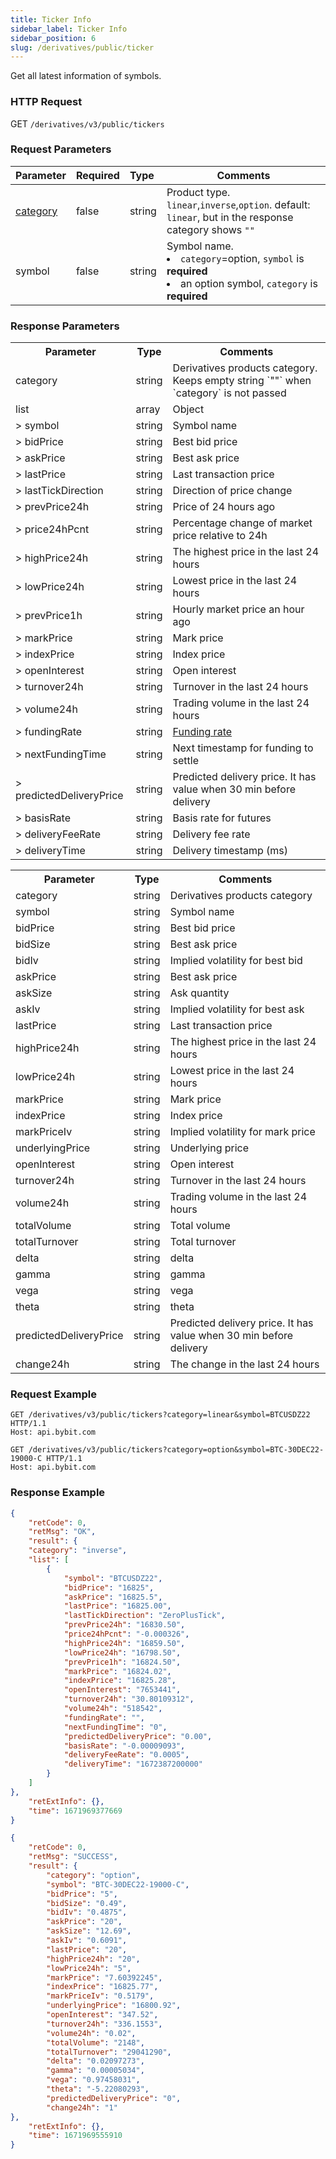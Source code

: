 ```yaml
---
title: Ticker Info
sidebar_label: Ticker Info
sidebar_position: 6
slug: /derivatives/public/ticker
---
```

Get all latest information of symbols.


### HTTP Request
GET `/derivatives/v3/public/tickers`

### Request Parameters
| Parameter | Required | Type | Comments|
|:----- |:-------|:-----|------ |
|[category](../../v3/derivatives/enum#category) |false |string |Product type. `linear`,`inverse`,`option`. default: `linear`, but in the response category shows `""`|
|symbol |false |string |Symbol name. <li>`category`=option, `symbol` is **required**</li><li>an option symbol, `category` is **required**</li>|

### Response Parameters
<Tabs>
<TabItem value="future" label="linear&inverse" default>
    <table border="0.5">
        <tr>
            <th>Parameter</th><th>Type</th><th>Comments</th>
        </tr>
        <tr>
            <td>category</td><td>string</td><td>Derivatives products category. Keeps empty string `""` when `category` is not passed</td>
        </tr>
        <tr>
            <td>list</td><td>array</td><td>Object</td>
        </tr>
        <tr>
            <td>> symbol</td><td>string</td><td>Symbol name</td>
        </tr>
        <tr>
            <td>> bidPrice</td><td>string</td><td>Best bid price</td>
        </tr>
        <tr>
            <td>> askPrice</td><td>string</td><td>Best ask price</td>
        </tr>
        <tr>
            <td>> lastPrice</td><td>string</td><td>Last transaction price</td>
        </tr>
        <tr>
            <td>> lastTickDirection</td><td>string</td><td>Direction of price change</td>
        </tr>
        <tr>
            <td>> prevPrice24h</td><td>string</td><td>Price of 24 hours ago</td>
        </tr>
        <tr>
            <td>> price24hPcnt</td><td>string</td><td>Percentage change of market price relative to 24h</td>
        </tr>
        <tr>
            <td>> highPrice24h</td><td>string</td><td>The highest price in the last 24 hours</td>
        </tr>
        <tr>
            <td>> lowPrice24h</td><td>string</td><td>Lowest price in the last 24 hours</td>
        </tr>
        <tr>
            <td>> prevPrice1h</td><td>string</td><td>Hourly market price an hour ago </td>
        </tr>
        <tr>
            <td>> markPrice</td><td>string</td><td>Mark price</td>
        </tr>
        <tr>
            <td>> indexPrice</td><td>string</td><td>Index price</td>
        </tr>
        <tr>
            <td>> openInterest</td><td>string</td><td>Open interest</td>
        </tr>
        <tr>
            <td>> turnover24h</td><td>string</td><td>Turnover in the last 24 hours</td>
        </tr>
        <tr>
            <td>> volume24h</td><td>string</td><td>Trading volume in the last 24 hours</td>
        </tr>
        <tr>
            <td>> fundingRate</td><td>string</td><td><a href="https://www.bybit.com/en-US/help-center/bybitHC_Article?language=en_US&id=000001123">Funding rate</a></td>
        </tr>
        <tr>
            <td>> nextFundingTime</td><td>string</td><td>Next timestamp for funding to settle</td>
        </tr>
        <tr>
            <td>> predictedDeliveryPrice</td><td>string</td><td>Predicted delivery price. It has value when 30 min before delivery</td>
        </tr>
        <tr>
            <td>> basisRate</td><td>string</td><td>Basis rate for futures</td>
        </tr>
        <tr>
            <td>> deliveryFeeRate</td><td>string</td><td>Delivery fee rate</td>
        </tr>
        <tr>
            <td>> deliveryTime</td><td>string</td><td>Delivery timestamp (ms)</td>
        </tr>
    </table>
</TabItem>

<TabItem value="option" label="option">
    <table border="0.5">
        <tr>
            <th>Parameter</th><th>Type</th><th>Comments</th>
        </tr>
        <tr>
            <td>category </td><td>string </td><td>Derivatives products category </td>
        </tr>
        <tr>
            <td>symbol </td><td>string </td><td>Symbol name </td>
        </tr>
        <tr>
            <td>bidPrice </td><td>string </td><td>Best bid price </td>
        </tr>
        <tr>
            <td>bidSize </td><td>string </td><td>Best ask price </td>
        </tr>
        <tr>
            <td>bidIv </td><td>string </td><td>Implied volatility for best bid </td>
        </tr>
        <tr>
            <td>askPrice </td><td>string </td><td>Best ask price </td>
        </tr>
        <tr>
            <td>askSize </td><td>string </td><td>Ask quantity </td>
        </tr>
        <tr>
            <td>askIv </td><td>string </td><td>Implied volatility for best ask </td>
        </tr>
        <tr>
            <td>lastPrice </td><td>string </td><td>Last transaction price </td>
        </tr>
        <tr>
            <td>highPrice24h </td><td>string </td><td>The highest price in the last 24 hours </td>
        </tr>
        <tr>
            <td>lowPrice24h </td><td>string </td><td>Lowest price in the last 24 hours </td>
        </tr>
        <tr>
            <td>markPrice </td><td>string </td><td>Mark price </td>
        </tr>
        <tr>
            <td>indexPrice </td><td>string </td><td>Index price </td>
        </tr>
        <tr>
            <td>markPriceIv </td><td>string </td><td>Implied volatility for mark price </td>
        </tr>
        <tr>
            <td>underlyingPrice </td><td>string </td><td>Underlying price </td>
        </tr>
        <tr>
            <td>openInterest </td><td>string </td><td>Open interest </td>
        </tr>
        <tr>
            <td>turnover24h </td><td>string </td><td>Turnover in the last 24 hours </td>
        </tr>
        <tr>
            <td>volume24h </td><td>string </td><td>Trading volume in the last 24 hours </td>
        </tr>
        <tr>
            <td>totalVolume </td><td>string </td><td>Total volume </td>
        </tr>
        <tr>
            <td>totalTurnover </td><td>string </td><td>Total turnover </td>
        </tr>
        <tr>
            <td>delta </td><td>string </td><td>delta </td>
        </tr>
        <tr>
            <td>gamma </td><td>string </td><td>gamma </td>
        </tr>
        <tr>
            <td>vega </td><td>string </td><td>vega </td>
        </tr>
        <tr>
            <td>theta </td><td>string </td><td>theta </td>
        </tr>
        <tr>
            <td>predictedDeliveryPrice </td><td>string </td><td>Predicted delivery price. It has value when 30 min before delivery </td>
        </tr>
        <tr>
            <td>change24h </td><td>string </td><td>The change in the last 24 hours </td>
        </tr>
    </table>
</TabItem>
</Tabs>

### Request Example

<Tabs>
<TabItem value="console-inverse" label="inverse">

```http
GET /derivatives/v3/public/tickers?category=linear&symbol=BTCUSDZ22 HTTP/1.1
Host: api.bybit.com​
```

</TabItem>

<TabItem value="console-option" label="option">

```http
GET /derivatives/v3/public/tickers?category=option&symbol=BTC-30DEC22-19000-C HTTP/1.1
Host: api.bybit.com​
```

</TabItem>
</Tabs>

### Response Example

<Tabs>
<TabItem value="js inverse" label="inverse">

```json
{
    "retCode": 0,
    "retMsg": "OK",
    "result": {
    "category": "inverse",
    "list": [
        {
            "symbol": "BTCUSDZ22",
            "bidPrice": "16825",
            "askPrice": "16825.5",
            "lastPrice": "16825.00",
            "lastTickDirection": "ZeroPlusTick",
            "prevPrice24h": "16830.50",
            "price24hPcnt": "-0.000326",
            "highPrice24h": "16859.50",
            "lowPrice24h": "16798.50",
            "prevPrice1h": "16824.50",
            "markPrice": "16824.02",
            "indexPrice": "16825.28",
            "openInterest": "7653441",
            "turnover24h": "30.80109312",
            "volume24h": "518542",
            "fundingRate": "",
            "nextFundingTime": "0",
            "predictedDeliveryPrice": "0.00",
            "basisRate": "-0.00009093",
            "deliveryFeeRate": "0.0005",
            "deliveryTime": "1672387200000"
        }
    ]
},
    "retExtInfo": {},
    "time": 1671969377669
}
```
</TabItem>

<TabItem value="js option" label="option">

```json
{
    "retCode": 0,
    "retMsg": "SUCCESS",
    "result": {
        "category": "option",
        "symbol": "BTC-30DEC22-19000-C",
        "bidPrice": "5",
        "bidSize": "0.49",
        "bidIv": "0.4875",
        "askPrice": "20",
        "askSize": "12.69",
        "askIv": "0.6091",
        "lastPrice": "20",
        "highPrice24h": "20",
        "lowPrice24h": "5",
        "markPrice": "7.60392245",
        "indexPrice": "16825.77",
        "markPriceIv": "0.5179",
        "underlyingPrice": "16800.92",
        "openInterest": "347.52",
        "turnover24h": "336.1553",
        "volume24h": "0.02",
        "totalVolume": "2148",
        "totalTurnover": "29041290",
        "delta": "0.02097273",
        "gamma": "0.00005034",
        "vega": "0.97458031",
        "theta": "-5.22080293",
        "predictedDeliveryPrice": "0",
        "change24h": "1"
},
    "retExtInfo": {},
    "time": 1671969555910
}
```
</TabItem>
</Tabs>
